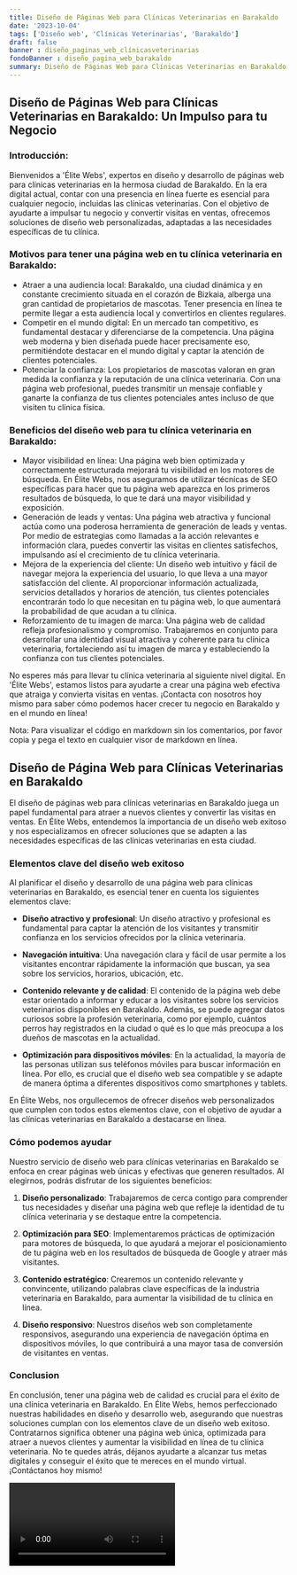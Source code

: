```yaml
---
title: Diseño de Páginas Web para Clínicas Veterinarias en Barakaldo
date: '2023-10-04'
tags: ['Diseño web', 'Clínicas Veterinarias', 'Barakaldo']
draft: false
banner : diseño_paginas_web_clínicasveterinarias
fondoBanner : diseño_pagina_web_barakaldo
summary: Diseño de Páginas Web para Clínicas Veterinarias en Barakaldo
---
```


## Diseño de Páginas Web para Clínicas Veterinarias en Barakaldo: Un Impulso para tu Negocio

### Introducción:
Bienvenidos a 'Élite Webs', expertos en diseño y desarrollo de páginas web para clínicas veterinarias en la hermosa ciudad de Barakaldo. En la era digital actual, contar con una presencia en línea fuerte es esencial para cualquier negocio, incluidas las clínicas veterinarias. Con el objetivo de ayudarte a impulsar tu negocio y convertir visitas en ventas, ofrecemos soluciones de diseño web personalizadas, adaptadas a las necesidades específicas de tu clínica.

### Motivos para tener una página web en tu clínica veterinaria en Barakaldo:
- Atraer a una audiencia local: Barakaldo, una ciudad dinámica y en constante crecimiento situada en el corazón de Bizkaia, alberga una gran cantidad de propietarios de mascotas. Tener presencia en línea te permite llegar a esta audiencia local y convertirlos en clientes regulares.
- Competir en el mundo digital: En un mercado tan competitivo, es fundamental destacar y diferenciarse de la competencia. Una página web moderna y bien diseñada puede hacer precisamente eso, permitiéndote destacar en el mundo digital y captar la atención de clientes potenciales.
- Potenciar la confianza: Los propietarios de mascotas valoran en gran medida la confianza y la reputación de una clínica veterinaria. Con una página web profesional, puedes transmitir un mensaje confiable y ganarte la confianza de tus clientes potenciales antes incluso de que visiten tu clínica física.

### Beneficios del diseño web para tu clínica veterinaria en Barakaldo: 
- Mayor visibilidad en línea: Una página web bien optimizada y correctamente estructurada mejorará tu visibilidad en los motores de búsqueda. En Élite Webs, nos aseguramos de utilizar técnicas de SEO específicas para hacer que tu página web aparezca en los primeros resultados de búsqueda, lo que te dará una mayor visibilidad y exposición.
- Generación de leads y ventas: Una página web atractiva y funcional actúa como una poderosa herramienta de generación de leads y ventas. Por medio de estrategias como llamadas a la acción relevantes e información clara, puedes convertir las visitas en clientes satisfechos, impulsando así el crecimiento de tu clínica veterinaria.
- Mejora de la experiencia del cliente: Un diseño web intuitivo y fácil de navegar mejora la experiencia del usuario, lo que lleva a una mayor satisfacción del cliente. Al proporcionar información actualizada, servicios detallados y horarios de atención, tus clientes potenciales encontrarán todo lo que necesitan en tu página web, lo que aumentará la probabilidad de que acudan a tu clínica.
- Reforzamiento de tu imagen de marca: Una página web de calidad refleja profesionalismo y compromiso. Trabajaremos en conjunto para desarrollar una identidad visual atractiva y coherente para tu clínica veterinaria, fortaleciendo así tu imagen de marca y estableciendo la confianza con tus clientes potenciales.

No esperes más para llevar tu clínica veterinaria al siguiente nivel digital. En 'Élite Webs', estamos listos para ayudarte a crear una página web efectiva que atraiga y convierta visitas en ventas. ¡Contacta con nosotros hoy mismo para saber cómo podemos hacer crecer tu negocio en Barakaldo y en el mundo en línea!

Nota: Para visualizar el código en markdown sin los comentarios, por favor copia y pega el texto en cualquier visor de markdown en línea.

<GifSeo />

<Cta />

## Diseño de Página Web para Clínicas Veterinarias en Barakaldo

El diseño de páginas web para clínicas veterinarias en Barakaldo juega un papel fundamental para atraer a nuevos clientes y convertir las visitas en ventas. En Élite Webs, entendemos la importancia de un diseño web exitoso y nos especializamos en ofrecer soluciones que se adapten a las necesidades específicas de las clínicas veterinarias en esta ciudad.

### Elementos clave del diseño web exitoso

Al planificar el diseño y desarrollo de una página web para clínicas veterinarias en Barakaldo, es esencial tener en cuenta los siguientes elementos clave:

- **Diseño atractivo y profesional**: Un diseño atractivo y profesional es fundamental para captar la atención de los visitantes y transmitir confianza en los servicios ofrecidos por la clínica veterinaria.

- **Navegación intuitiva**: Una navegación clara y fácil de usar permite a los visitantes encontrar rápidamente la información que buscan, ya sea sobre los servicios, horarios, ubicación, etc.

- **Contenido relevante y de calidad**: El contenido de la página web debe estar orientado a informar y educar a los visitantes sobre los servicios veterinarios disponibles en Barakaldo. Además, se puede agregar datos curiosos sobre la profesión veterinaria, como por ejemplo, cuántos perros hay registrados en la ciudad o qué es lo que más preocupa a los dueños de mascotas en la actualidad.

- **Optimización para dispositivos móviles**: En la actualidad, la mayoría de las personas utilizan sus teléfonos móviles para buscar información en línea. Por ello, es crucial que el diseño web sea compatible y se adapte de manera óptima a diferentes dispositivos como smartphones y tablets.

En Élite Webs, nos orgullecemos de ofrecer diseños web personalizados que cumplen con todos estos elementos clave, con el objetivo de ayudar a las clínicas veterinarias en Barakaldo a destacarse en línea.

### Cómo podemos ayudar

Nuestro servicio de diseño web para clínicas veterinarias en Barakaldo se enfoca en crear páginas web únicas y efectivas que generen resultados. Al elegirnos, podrás disfrutar de los siguientes beneficios:

1. **Diseño personalizado**: Trabajaremos de cerca contigo para comprender tus necesidades y diseñar una página web que refleje la identidad de tu clínica veterinaria y se destaque entre la competencia.

2. **Optimización para SEO**: Implementaremos prácticas de optimización para motores de búsqueda, lo que ayudará a mejorar el posicionamiento de tu página web en los resultados de búsqueda de Google y atraer más visitantes.

3. **Contenido estratégico**: Crearemos un contenido relevante y convincente, utilizando palabras clave específicas de la industria veterinaria en Barakaldo, para aumentar la visibilidad de tu clínica en línea.

4. **Diseño responsivo**: Nuestros diseños web son completamente responsivos, asegurando una experiencia de navegación óptima en dispositivos móviles, lo que contribuirá a una mayor tasa de conversión de visitantes en ventas.

### Conclusion

En conclusión, tener una página web de calidad es crucial para el éxito de una clínica veterinaria en Barakaldo. En Élite Webs, hemos perfeccionado nuestras habilidades en diseño y desarrollo web, asegurando que nuestras soluciones cumplan con los elementos clave de un diseño web exitoso. Contratarnos significa obtener una página web única, optimizada para atraer a nuevos clientes y aumentar la visibilidad en línea de tu clínica veterinaria. No te quedes atrás, déjanos ayudarte a alcanzar tus metas digitales y conseguir el éxito que te mereces en el mundo virtual. ¡Contáctanos hoy mismo!

<Video />

<CtaBot job='Clínicas Veterinarias' city='Barakaldo'/>

<Gmaps query='Barakaldo+españa+maps' />